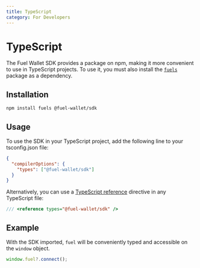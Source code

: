 ```yaml
---
title: TypeScript
category: For Developers
---
```


# TypeScript

The Fuel Wallet SDK provides a package on npm, making it more convenient to use in TypeScript projects.
To use it, you must also install the [`fuels`](https://www.npmjs.com/package/fuels) package as a dependency.

## Installation

```bash
npm install fuels @fuel-wallet/sdk
```

## Usage

To use the SDK in your TypeScript project, add the following line to your tsconfig.json file:

```json
{
  "compilerOptions": {
    "types": ["@fuel-wallet/sdk"]
  }
}
```

Alternatively, you can use a [TypeScript reference](https://www.typescriptlang.org/docs/handbook/triple-slash-directives.html) directive in any TypeScript file:

```ts
/// <reference types="@fuel-wallet/sdk" />
```

## Example

With the SDK imported, `fuel` will be conveniently typed and accessible on the `window` object.

```ts
window.fuel?.connect();
```
